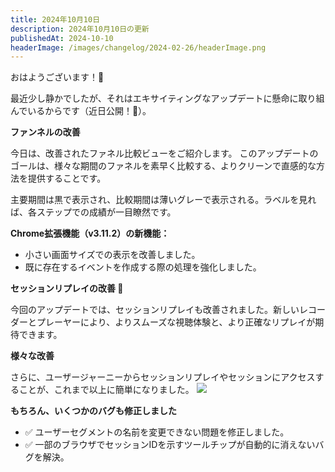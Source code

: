 ```yaml
---
title: 2024年10月10日
description: 2024年10月10日の更新
publishedAt: 2024-10-10
headerImage: /images/changelog/2024-02-26/headerImage.png
---
```


おはようございます！🍵

最近少し静かでしたが、それはエキサイティングなアップデートに懸命に取り組んでいるからです（近日公開！🧁）。

**ファンネルの改善**

今日は、改善されたファネル比較ビューをご紹介します。
このアップデートのゴールは、様々な期間のファネルを素早く比較する、よりクリーンで直感的な方法を提供することです。

主要期間は黒で表示され、比較期間は薄いグレーで表示される。ラベルを見れば、各ステップでの成績が一目瞭然です。


**Chrome拡張機能（v3.11.2）の新機能：**
- 小さい画面サイズでの表示を改善しました。
- 既に存在するイベントを作成する際の処理を強化しました。

**セッションリプレイの改善 🍿**

今回のアップデートでは、セッションリプレイも改善されました。新しいレコーダーとプレーヤーにより、よりスムーズな視聴体験と、より正確なリプレイが期待できます。


**様々な改善**

さらに、ユーザージャーニーからセッションリプレイやセッションにアクセスすることが、これまで以上に簡単になりました。
![](/images/changelog/2024-10-10/1.png)

**もちろん、いくつかのバグも修正しました**
- ✅ ユーザーセグメントの名前を変更できない問題を修正しました。
- ✅ 一部のブラウザでセッションIDを示すツールチップが自動的に消えないバグを解決。
